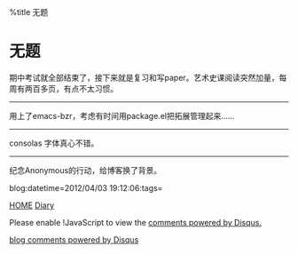 %title 无题


=无题=

期中考试就全部结束了，接下来就是复习和写paper。艺术史课阅读突然加量，每周有两百多页，有点不太习惯。

----

用上了emacs-bzr，考虑有时间用package.el把拓展管理起来……

----

consolas 字体真心不错。

----

纪念Anonymous的行动，给博客换了背景。

blog:datetime=2012/04/03 19:12:06:tags=

[[../index|HOME]]   [[diary|Diary]]

<div id="disqus_thread"></div>
<script type="text/javascript" src="comment.js">
</script>
<noscript>Please enable !JavaScript to view the <a href="http://disqus.com/?ref_noscript">comments powered by Disqus.</a></noscript>
<a href="http://disqus.com" class="dsq-brlink">blog comments powered by <span class="logo-disqus">Disqus</span></a>
<script type="text/javascript" src="count.js">
</script>
